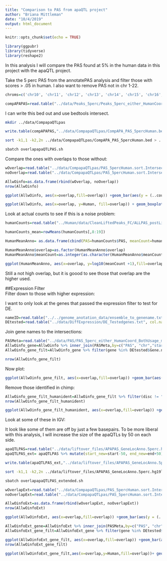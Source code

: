 ```yaml
---
title: "Comparison to PAS from apaQTL project"
author: "Briana Mittleman"
date: "10/4/2019"
output: html_document
---
```


```r
knitr::opts_chunk$set(echo = TRUE)
```


```r
library(ggpubr)
library(tidyverse)
library(reshape2)
```

In this analysis I will compare the PAS found at 5% in the human data in this project with the apaQTL project.  

Take the 5 perc PAS from the annotatePAS analysis and filter those with scores > .05 in human. I also want to remove PAS not in chr 1-22.  


```r
chroms=c('chr10', 'chr11', 'chr12', 'chr13', 'chr14', 'chr15', 'chr16', 'chr17', 'chr18', 'chr19', 'chr1', 'chr2', 'chr20', 'chr21', 'chr22', 'chr3', 'chr4', 'chr5', 'chr6', 'chr7','chr8', 'chr9')

compAPAPAS=read.table("../data/Peaks_5perc/Peaks_5perc_either_HumanCoordHummanUsage.bed", header =   T, stringsAsFactors = F)  %>%  filter(Human>=0.05, chr %in% chroms) 

```


I can write this bed out and use bedtools intersect. 

```bash
mkdir ../data/CompapaQTLpas
```


```r
write.table(compAPAPAS,"../data/CompapaQTLpas/CompAPA_PAS_5percHuman.bed", col.names = F, row.names = F, quote = F, sep="\t")
```

```bash
sort -k1,1 -k2,2n ../data/CompapaQTLpas/CompAPA_PAS_5percHuman.bed > ../data/CompapaQTLpas/CompAPA_PAS_5percHuman.sort.bed

sbatch overlapapaQTLPAS.sh
```


Compare the ones with overlaps to those without:

```r
wOverlap=read.table("../data/CompapaQTLpas/PAS_5percHuman.sort.Intersect.bed", col.names = colnames(compAPAPAS)) %>% mutate(overlap="yes")
noOverlap=read.table("../data/CompapaQTLpas/PAS_5percHuman.sort.Intersect.NoOverlap.bed", col.names = colnames(compAPAPAS)) %>% mutate(overlap="no")

AllwOinfo=as.data.frame(rbind(wOverlap, noOverlap))
nrow(AllwOinfo)
```


```r
ggplot(AllwOinfo, aes(x=overlap,fill=overlap)) +geom_bar(aes(y = (..count..)/sum(..count..)))+ scale_fill_brewer(palette = "Dark2")
```

```r
ggplot(AllwOinfo, aes(x=overlap, y=Human, fill=overlap)) + geom_boxplot() + scale_fill_brewer(palette = "Dark2") + stat_compare_means(method="t.test")
```


Look at actual counts to see if this is a noise problem:



```r
humanCounts=read.table("../Human/data/CleanLiftedPeaks_FC/ALLPAS_postLift_LocParsed_Human_fixed.fc",header = T, stringsAsFactors = F) %>% dplyr::select(-Chr, -Start,-End, -Strand, -Length)  %>% tidyr::separate(Geneid, sep = ":", into = c("disc", "PAS", "chr", "start", "end", "strand", "gene"))

humanCounts_mean=rowMeans(humanCounts[,8:19])

HumanMeanAnno= as.data.frame(cbind(PAS=humanCounts$PAS, meanCount=humanCounts_mean)) %>% inner_join(AllwOinfo, by= "PAS")

HumanMeanAnno$overlap=as.factor(HumanMeanAnno$overlap)
HumanMeanAnno$meanCount=as.integer(as.character(HumanMeanAnno$meanCount))
```

```r
ggplot(HumanMeanAnno, aes(x=overlap, y=log10(meanCount +1),fill=overlap)) + geom_boxplot() + scale_fill_brewer(palette = "Dark2")+ stat_compare_means(method="t.test") + labs(title="HC PAS counts by overlap with apaQTL PAS")
```

Still a not high overlap, but it is goood to see those that overlap are the higher used.  

##Expression Filter  
Filter down to those with higher expression: 

I want to only look at the genes that passed the expression filter to test for DE.  

```r
nameID=read.table("../../genome_anotation_data/ensemble_to_genename.txt",sep="\t", header = T, stringsAsFactors = F) %>% dplyr::select(Gene_stable_ID,Gene.name)
DEtested=read.table("../data/DiffExpression/DE_Testedgenes.txt", col.names = c("Gene_stable_ID"), stringsAsFactors = F) %>% inner_join(nameID, by="Gene_stable_ID")
```

Join gene names to the intersections:
```r
PASMeta=read.table("../data/PAS/PAS_5perc_either_HumanCoord_BothUsage_meta.txt",header = T,stringsAsFactors = F) %>% dplyr::select(PAS, gene, chr, start,end,disc)
AllwOinfo_gene=AllwOinfo %>% inner_join(PASMeta,by=c("PAS", "chr","start", "end"))
AllwOinfo_gene_filt=AllwOinfo_gene %>% filter(gene %in% DEtested$Gene.name )

nrow(AllwOinfo_gene_filt)
```

Now plot:  

```r
ggplot(AllwOinfo_gene_filt, aes(x=overlap,fill=overlap)) +geom_bar(aes(y = (..count..)/sum(..count..)))+ scale_fill_brewer(palette = "Dark2") + labs(title="Overlap with apaQTL PAS after filtering low expressed genes", y="percentage")

```

Remove those identified in chimp:

```r
AllwOinfo_gene_filt_humanident=AllwOinfo_gene_filt %>% filter(disc != "Chimp")
nrow(AllwOinfo_gene_filt_humanident)

ggplot(AllwOinfo_gene_filt_humanident, aes(x=overlap,fill=overlap)) +geom_bar(aes(y = (..count..)/sum(..count..)))+ scale_fill_brewer(palette = "Dark2") + labs(title="Overlap with apaQTL PAS after filtering low expressed genes\n and identified in chimp", y="percentage")
```


Look at some of these in IGV:  

It look like some of them are off by just a few basepairs. To be more liberal with this analysis, I will increase the size of the apaQTLs by 50 on each side. 

```r
apaQTLPAS=read.table("../data/liftover_files/APAPAS_GeneLocAnno.5perc.hg19lifted.sorted.bed",stringsAsFactors = F,col.names = c("chr","start", "end", "PAS", "score","strand")) 
apaQTLPAS_ext= apaQTLPAS %>% mutate(start_new=start-50, end_new=end+50) %>% dplyr::select(chr,start_new, end_new, PAS, score, strand)

write.table(apaQTLPAS_ext,"../data/liftover_files/APAPAS_GeneLocAnno.5perc.hg19lifted_extended.bed",col.names = F, row.names = F, quote = F, sep="\t")
```

```bash
sort -k1,1 -k2,2n ../data/liftover_files/APAPAS_GeneLocAnno.5perc.hg19lifted_extended.bed > ../data/liftover_files/APAPAS_GeneLocAnno.5perc.hg19lifted_extended.sort.bed

sbatch overlapapaQTLPAS_extended.sh
```


```r
wOverlapExt=read.table("../data/CompapaQTLpas/PAS_5percHuman.sort.Intersect_ext.bed", col.names = colnames(compAPAPAS)) %>% mutate(overlap="yes")
noOverlapExt=read.table("../data/CompapaQTLpas/PAS_5percHuman.sort.Intersect.NoOverlap_ext.bed", col.names = colnames(compAPAPAS)) %>% mutate(overlap="no")

AllwOinfoExt=as.data.frame(rbind(wOverlapExt, noOverlapExt))
nrow(AllwOinfoExt)
```

```r
ggplot(AllwOinfoExt, aes(x=overlap,fill=overlap)) +geom_bar(aes(y = (..count..)/sum(..count..)))+ scale_fill_brewer(palette = "Dark2")
```


```r
AllwOinfoExt_gene=AllwOinfoExt %>% inner_join(PASMeta,by=c("PAS", "chr","start", "end"))
AllwOinfoExt_gene_filt=AllwOinfoExt_gene %>% filter(gene %in% DEtested$Gene.name )

ggplot(AllwOinfoExt_gene_filt, aes(x=overlap,fill=overlap)) +geom_bar(aes(y = (..count..)/sum(..count..)))+ scale_fill_brewer(palette = "Dark2") + labs(title="Overlap with apaQTL PAS after filtering low expressed genes \n extended PAS", y="percentage")
nrow(AllwOinfoExt_gene_filt)
```

```r
ggplot(AllwOinfoExt_gene_filt,aes(x=overlap,y=Human,fill=overlap))+ geom_boxplot() + stat_compare_means(method="t.test") + scale_fill_brewer(palette = "Dark2")
```


